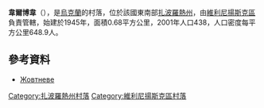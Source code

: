 {{coord|48|4|6|N|35|19|24|E|scale:30000|display=title}}

'''韋爾博韋'''（{{lang-uk|Вербове}}），是[[烏克蘭|烏克蘭]]的村落，位於該國東南部[[扎波羅熱州|扎波羅熱州]]，由[[維利尼揚斯克區|維利尼揚斯克區]]負責管轄，始建於1945年，面積0.68平方公里，2001年人口438，人口密度每平方公里648.9人。

==參考資料==
* [http://gska2.rada.gov.ua/pls/z7502/A005?rdat1=02.01.2008&rf7571=12063 Жовтневе]{{dead link|date=2018年5月 |bot=InternetArchiveBot |fix-attempted=yes }}

[[Category:扎波羅熱州村落|Category:扎波羅熱州村落]]
[[Category:維利尼揚斯克區村落|Category:維利尼揚斯克區村落]]


{{Zaporizhia-geo-stub}}